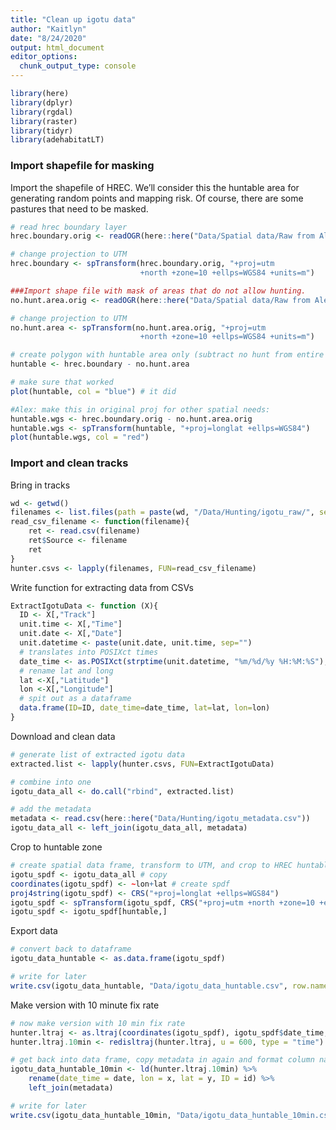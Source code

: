 ```yaml
---
title: "Clean up igotu data"
author: "Kaitlyn"
date: "8/24/2020"
output: html_document
editor_options: 
  chunk_output_type: console
---
```


```r
library(here)
library(dplyr)
library(rgdal)
library(raster)
library(tidyr)
library(adehabitatLT)
```

### Import shapefile for masking

Import the shapefile of HREC. We'll consider this the huntable area for generating random points and mapping risk. Of course, there are some pastures that need to be masked. 
```r
# read hrec boundary layer
hrec.boundary.orig <- readOGR(here::here("Data/Spatial data/Raw from Alex"), "HREC_boundary")

# change projection to UTM
hrec.boundary <- spTransform(hrec.boundary.orig, "+proj=utm 
                             +north +zone=10 +ellps=WGS84 +units=m")

###Import shape file with mask of areas that do not allow hunting. 
no.hunt.area.orig <- readOGR(here::here("Data/Spatial data/Raw from Alex"), "hunt_zone")

# change projection to UTM
no.hunt.area <- spTransform(no.hunt.area.orig, "+proj=utm 
                             +north +zone=10 +ellps=WGS84 +units=m")

# create polygon with huntable area only (subtract no hunt from entire boundary)
huntable <- hrec.boundary - no.hunt.area

# make sure that worked
plot(huntable, col = "blue") # it did

#Alex: make this in original proj for other spatial needs:
huntable.wgs <- hrec.boundary.orig - no.hunt.area.orig
huntable.wgs <- spTransform(huntable, "+proj=longlat +ellps=WGS84")
plot(huntable.wgs, col = "red")
```


### Import and clean tracks

Bring in tracks
```r
wd <- getwd()
filenames <- list.files(path = paste(wd, "/Data/Hunting/igotu_raw/", sep=""), pattern = NULL, all.files = FALSE, full.names = TRUE, recursive = FALSE, ignore.case = FALSE)
read_csv_filename <- function(filename){
    ret <- read.csv(filename)
    ret$Source <- filename
    ret
}
hunter.csvs <- lapply(filenames, FUN=read_csv_filename)
```

Write function for extracting data from CSVs
```r
ExtractIgotuData <- function (X){
  ID <- X[,"Track"]
  unit.time <- X[,"Time"]
  unit.date <- X[,"Date"]
  unit.datetime <- paste(unit.date, unit.time, sep="")
  # translates into POSIXct times
  date_time <- as.POSIXct(strptime(unit.datetime, "%m/%d/%y %H:%M:%S"), tz="America/Los_Angeles")
  # rename lat and long
  lat <-X[,"Latitude"]
  lon <-X[,"Longitude"]
  # spit out as a dataframe
  data.frame(ID=ID, date_time=date_time, lat=lat, lon=lon)
}
```

Download and clean data
```r
# generate list of extracted igotu data
extracted.list <- lapply(hunter.csvs, FUN=ExtractIgotuData)

# combine into one
igotu_data_all <- do.call("rbind", extracted.list) 

# add the metadata
metadata <- read.csv(here::here("Data/Hunting/igotu_metadata.csv"))
igotu_data_all <- left_join(igotu_data_all, metadata)
```

Crop to huntable zone
```r
# create spatial data frame, transform to UTM, and crop to HREC huntable zone
igotu_spdf <- igotu_data_all # copy
coordinates(igotu_spdf) <- ~lon+lat # create spdf
proj4string(igotu_spdf) <- CRS("+proj=longlat +ellps=WGS84")
igotu_spdf <- spTransform(igotu_spdf, CRS("+proj=utm +north +zone=10 +ellps=WGS84 +units=m"))
igotu_spdf <- igotu_spdf[huntable,]
```

Export data
```r
# convert back to dataframe
igotu_data_huntable <- as.data.frame(igotu_spdf)

# write for later
write.csv(igotu_data_huntable, "Data/igotu_data_huntable.csv", row.names=F)
```

Make version with 10 minute fix rate
```r
# now make version with 10 min fix rate
hunter.ltraj <- as.ltraj(coordinates(igotu_spdf), igotu_spdf$date_time, id = igotu_spdf$ID, typeII = TRUE)
hunter.ltraj.10min <- redisltraj(hunter.ltraj, u = 600, type = "time")

# get back into data frame, copy metadata in again and format column names
igotu_data_huntable_10min <- ld(hunter.ltraj.10min) %>% 
    rename(date_time = date, lon = x, lat = y, ID = id) %>% 
    left_join(metadata)

# write for later
write.csv(igotu_data_huntable_10min, "Data/igotu_data_huntable_10min.csv", row.names=F)
```